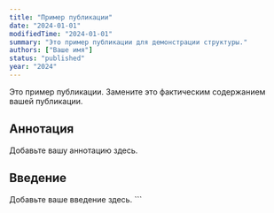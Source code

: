 ```yaml
---
title: "Пример публикации"
date: "2024-01-01"
modifiedTime: "2024-01-01"
summary: "Это пример публикации для демонстрации структуры."
authors: ["Ваше имя"]
status: "published"
year: "2024"
---
```


Это пример публикации. Замените это фактическим содержанием вашей публикации.

## Аннотация

Добавьте вашу аннотацию здесь.

## Введение

Добавьте ваше введение здесь.
\`\`\`

